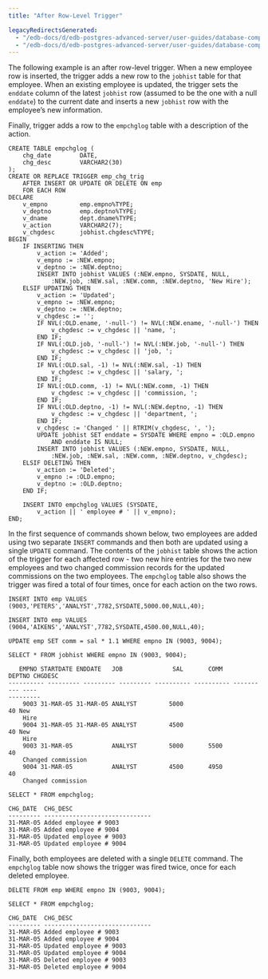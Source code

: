 ```yaml
---
title: "After Row-Level Trigger"

legacyRedirectsGenerated:
  - "/edb-docs/d/edb-postgres-advanced-server/user-guides/database-compatibility-stored-procedural-language-guide/13/after_row_level_trigger.html"
  - "/edb-docs/d/edb-postgres-advanced-server/user-guides/database-compatibility-stored-procedural-language-guide/latest/after_row_level_trigger.html"
---
```


<div id="after_row_level_trigger" class="registered_link"></div>

The following example is an after row-level trigger. When a new employee row is inserted, the trigger adds a new row to the `jobhist` table for that employee. When an existing employee is updated, the trigger sets the `enddate` column of the latest `jobhist` row (assumed to be the one with a null `enddate`) to the current date and inserts a new `jobhist` row with the employee’s new information.

Finally, trigger adds a row to the `empchglog` table with a description of the action.

```text
CREATE TABLE empchglog (
    chg_date        DATE,
    chg_desc        VARCHAR2(30)
);
CREATE OR REPLACE TRIGGER emp_chg_trig
    AFTER INSERT OR UPDATE OR DELETE ON emp
    FOR EACH ROW
DECLARE
    v_empno         emp.empno%TYPE;
    v_deptno        emp.deptno%TYPE;
    v_dname         dept.dname%TYPE;
    v_action        VARCHAR2(7);
    v_chgdesc       jobhist.chgdesc%TYPE;
BEGIN
    IF INSERTING THEN
        v_action := 'Added';
        v_empno := :NEW.empno;
        v_deptno := :NEW.deptno;
        INSERT INTO jobhist VALUES (:NEW.empno, SYSDATE, NULL,
            :NEW.job, :NEW.sal, :NEW.comm, :NEW.deptno, 'New Hire');
    ELSIF UPDATING THEN
        v_action := 'Updated';
        v_empno := :NEW.empno;
        v_deptno := :NEW.deptno;
        v_chgdesc := '';
        IF NVL(:OLD.ename, '-null-') != NVL(:NEW.ename, '-null-') THEN
            v_chgdesc := v_chgdesc || 'name, ';
        END IF;
        IF NVL(:OLD.job, '-null-') != NVL(:NEW.job, '-null-') THEN
            v_chgdesc := v_chgdesc || 'job, ';
        END IF;
        IF NVL(:OLD.sal, -1) != NVL(:NEW.sal, -1) THEN
            v_chgdesc := v_chgdesc || 'salary, ';
        END IF;
        IF NVL(:OLD.comm, -1) != NVL(:NEW.comm, -1) THEN
            v_chgdesc := v_chgdesc || 'commission, ';
        END IF;
        IF NVL(:OLD.deptno, -1) != NVL(:NEW.deptno, -1) THEN
            v_chgdesc := v_chgdesc || 'department, ';
        END IF;
        v_chgdesc := 'Changed ' || RTRIM(v_chgdesc, ', ');
        UPDATE jobhist SET enddate = SYSDATE WHERE empno = :OLD.empno
            AND enddate IS NULL;
        INSERT INTO jobhist VALUES (:NEW.empno, SYSDATE, NULL,
            :NEW.job, :NEW.sal, :NEW.comm, :NEW.deptno, v_chgdesc);
    ELSIF DELETING THEN
        v_action := 'Deleted';
        v_empno := :OLD.empno;
        v_deptno := :OLD.deptno;
    END IF;

    INSERT INTO empchglog VALUES (SYSDATE,
        v_action || ' employee # ' || v_empno);
END;
```

In the first sequence of commands shown below, two employees are added using two separate `INSERT` commands and then both are updated using a single `UPDATE` command. The contents of the `jobhist` table shows the action of the trigger for each affected row - two new hire entries for the two new employees and two changed commission records for the updated commissions on the two employees. The `empchglog` table also shows the trigger was fired a total of four times, once for each action on the two rows.

```text
INSERT INTO emp VALUES (9003,'PETERS','ANALYST',7782,SYSDATE,5000.00,NULL,40);

INSERT INTO emp VALUES (9004,'AIKENS','ANALYST',7782,SYSDATE,4500.00,NULL,40);

UPDATE emp SET comm = sal * 1.1 WHERE empno IN (9003, 9004);

SELECT * FROM jobhist WHERE empno IN (9003, 9004);

   EMPNO STARTDATE ENDDATE   JOB              SAL       COMM     DEPTNO CHGDESC
---------- --------- --------- --------- ---------- ---------- ---------- ----
---------
    9003 31-MAR-05 31-MAR-05 ANALYST         5000                    40 New
    Hire
    9004 31-MAR-05 31-MAR-05 ANALYST         4500                    40 New
    Hire
    9003 31-MAR-05           ANALYST         5000       5500         40
    Changed commission
    9004 31-MAR-05           ANALYST         4500       4950         40
    Changed commission

SELECT * FROM empchglog;

CHG_DATE  CHG_DESC
--------- ------------------------------
31-MAR-05 Added employee # 9003
31-MAR-05 Added employee # 9004
31-MAR-05 Updated employee # 9003
31-MAR-05 Updated employee # 9004
```

Finally, both employees are deleted with a single `DELETE` command. The `empchglog` table now shows the trigger was fired twice, once for each deleted employee.

```text
DELETE FROM emp WHERE empno IN (9003, 9004);

SELECT * FROM empchglog;

CHG_DATE  CHG_DESC
--------- ------------------------------
31-MAR-05 Added employee # 9003
31-MAR-05 Added employee # 9004
31-MAR-05 Updated employee # 9003
31-MAR-05 Updated employee # 9004
31-MAR-05 Deleted employee # 9003
31-MAR-05 Deleted employee # 9004
```
